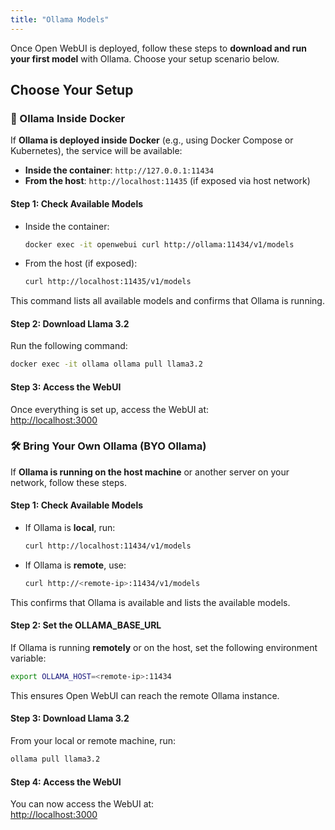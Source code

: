 ```yaml
---
title: "Ollama Models"
---
```



Once Open WebUI is deployed, follow these steps to **download and run your first model** with Ollama. Choose your setup scenario below.

## Choose Your Setup

<Tabs groupId="ollama-setup">

<TabItem value="docker-ollama" label="Ollama Inside Docker">

### 🐳 Ollama Inside Docker

If **Ollama is deployed inside Docker** (e.g., using Docker Compose or Kubernetes), the service will be available:

- **Inside the container**: `http://127.0.0.1:11434`
- **From the host**: `http://localhost:11435` (if exposed via host network)

#### Step 1: Check Available Models

- Inside the container:
  ```bash
  docker exec -it openwebui curl http://ollama:11434/v1/models
  ```

- From the host (if exposed):
  ```bash
  curl http://localhost:11435/v1/models
  ```

This command lists all available models and confirms that Ollama is running.

#### Step 2: Download Llama 3.2

Run the following command:
```bash
docker exec -it ollama ollama pull llama3.2
```

#### Step 3: Access the WebUI

Once everything is set up, access the WebUI at:  
[http://localhost:3000](http://localhost:3000)

</TabItem>
<TabItem value="byo-ollama" label="BYO Ollama (External Ollama)">

### 🛠️ Bring Your Own Ollama (BYO Ollama)

If **Ollama is running on the host machine** or another server on your network, follow these steps.

#### Step 1: Check Available Models

- If Ollama is **local**, run:
  ```bash
  curl http://localhost:11434/v1/models
  ```

- If Ollama is **remote**, use:
  ```bash
  curl http://<remote-ip>:11434/v1/models
  ```

This confirms that Ollama is available and lists the available models.

#### Step 2: Set the OLLAMA_BASE_URL

If Ollama is running **remotely** or on the host, set the following environment variable:

```bash
export OLLAMA_HOST=<remote-ip>:11434
```

This ensures Open WebUI can reach the remote Ollama instance.

#### Step 3: Download Llama 3.2

From your local or remote machine, run:
```bash
ollama pull llama3.2
```

#### Step 4: Access the WebUI

You can now access the WebUI at:  
[http://localhost:3000](http://localhost:3000)

</TabItem>
</Tabs>

